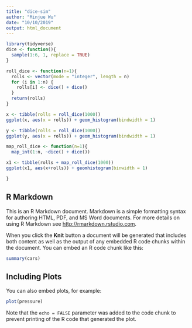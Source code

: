 ```yaml
---
title: "dice-sim"
author: "Minjue Wu"
date: "10/10/2019"
output: html_document
---
```


```r
library(tidyverse)
dice <- function(){
  sample(1:6, 1, replace = TRUE)
}

roll_dice <- function(n=1){
  rolls <- vector(mode = "integer", length = n)
  for (i in 1:n) {
    rolls[i] <- dice() + dice()
  }
  return(rolls)
}

x <- tibble(rolls = roll_dice(1000))
ggplot(x, aes(x = rolls)) + geom_histogram(bindwidth = 1)

y <- tibble(rolls = roll_dice(1000))
ggplot(y, aes(x = rolls)) + geom_histogram(bindwidth = 1)

map_roll_dice <- function(n=1){
  map_int(1:n, ~dice() + dice())

x1 <- tibble(rolls + map_roll_dice(1000))
ggplot(x1, aes(x+rolls)) + geomhistogram(binwidth = 1)

}
```

## R Markdown

This is an R Markdown document. Markdown is a simple formatting syntax for authoring HTML, PDF, and MS Word documents. For more details on using R Markdown see <http://rmarkdown.rstudio.com>.

When you click the **Knit** button a document will be generated that includes both content as well as the output of any embedded R code chunks within the document. You can embed an R code chunk like this:

```r
summary(cars)
```

## Including Plots

You can also embed plots, for example:

```r
plot(pressure)
```

Note that the `echo = FALSE` parameter was added to the code chunk to prevent printing of the R code that generated the plot.
